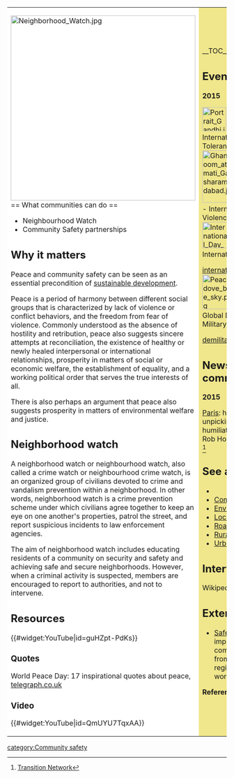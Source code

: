 {| cellpadding="8" cellspacing="0"
|- valign="top" 
| style="background:white" width="52%"|
[[File:Neighborhood Watch.jpg|424px]]<br clear=left>
== What communities can do ==
{{topico}}
*Neighbourhood Watch
*Community Safety partnerships

== Why it matters ==
Peace and community safety can be seen as an essential precondition of [[sustainable development]].

Peace is a period of harmony between different social groups that is characterized by lack of violence or conflict behaviors, and the freedom from fear of violence. Commonly understood as the absence of hostility and retribution, peace also suggests sincere attempts at reconciliation, the existence of healthy or newly healed interpersonal or international relationships, prosperity in matters of social or economic welfare, the establishment of equality, and a working political order that serves the true interests of all. {{W|Peace}}

There is also perhaps an argument that peace also suggests prosperity in matters of environmental welfare and justice.

== Neighborhood watch ==

A neighborhood watch or neighbourhood watch, also called a crime watch or neighbourhood crime watch, is an organized group of civilians devoted to crime and vandalism prevention within a neighborhood. In other words, neighborhood watch is a crime prevention scheme under which civilians agree together to keep an eye on one another's properties, patrol the street, and report suspicious incidents to law enforcement agencies.

The aim of neighborhood watch includes educating residents of a community on security and safety and achieving safe and secure neighborhoods. However, when a criminal activity is suspected, members are encouraged to report to authorities, and not to intervene. {{W|Neighborhood watch}}

== Resources ==

{{Apps}}

{{#widget:YouTube|id=guHZpt-PdKs}}

=== Quotes ===

World Peace Day: 17 inspirational quotes about peace, [http://www.telegraph.co.uk/news/0/world-peace-day-17-inspirational-quotes-about-peace/ telegraph.co.uk]

=== Video ===

{{#widget:YouTube|id=QmUYU7TqxAA}}

| style="background:khaki" |

__TOC__

== Events ==

'''2015'''

[[File:Portrait Gandhi.jpg|55px|left]]
'''November 16''' - International Day for Tolerance {{W|International Day for Tolerance}}<br clear=left>

[[File:Ghandhi's Room at Sabarmati Gandhi Asharam, Ahmedabad.jpg|120px|left]]
'''October 2''' - International Day of Non-Violence {{W|International Day of Non-Violence}}<br clear=left>

[[File:International Day of Peace & Society For Women & Child Development.png|60px|left]]
'''September 21''' - International Day of Peace {{W|International Day of Peace}}

[http://www.internationaldayofpeace.org/ internationaldayofpeace.org]<br clear=left>

[[File:Peace dove blue sky.png|80px|left]]
'''April 13''' - Global Day of Action on Military Spending {{W|Global Day of Action on Military Spending}} 

[http://demilitarize.org/global-day-action-military-spending/ demilitarize.org]


== News and comment ==

'''2015''' 

[[Paris]]: how can we start unpicking the spiral of humiliation and violence?  Rob Hopkins, November 18 <ref>[https://www.transitionnetwork.org/blogs/rob-hopkins/2015-11/paris-how-can-we-start-unpicking-spiral-humiliation-and-violence Transition Network]</ref>

== See also ==
*{{localtopic}}
*[[Community involvement]]
*[[Environment quality]]
*[[Localism]]
*[[Road safety]]
*[[Rural sustainability]]
*[[Urban sustainability]]

== Interwiki links ==
Wikipedia: [[wikipedia:Peace|Peace]]

== External links ==
*[http://www.saferworld.org.uk/ Saferworld], seeks to improve safety and community security from violent conflicts in regions all over the world. {{W|Saferworld}}


'''References'''
{{Attrib sca ref|Community safety}}
<references/>
|}


{{scaendmenu}}
[[category:Community safety]]